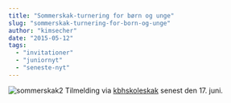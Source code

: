 ```yaml
---
title: "Sommerskak-turnering for børn og unge"
slug: "sommerskak-turnering-for-born-og-unge"
author: "kimsecher"
date: "2015-05-12"
tags: 
  - "invitationer"
  - "juniornyt"
  - "seneste-nyt"
---
```


![sommerskak2](/images/sommerskak2.png) Tilmelding via [kbhskoleskak](http://kbhskoleskak.dk/wordpress/sommerskak/) senest den 17. juni.
